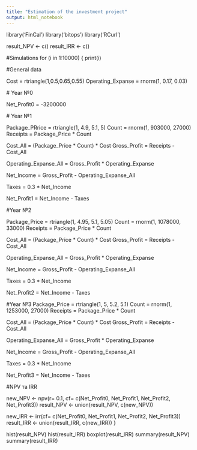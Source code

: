 ```yaml
---
title: "Estimation of the investment project"
output: html_notebook
---
```


library('FinCal')
library('bitops')
library('RCurl')

result_NPV <- c()
result_IRR <- c()

#Simulations
for (i in 1:10000) {
  print(i)

  #General data
  
  Cost = rtriangle(1,0.5,0.65,0.55)
  Operating_Expanse = rnorm(1, 0.17, 0.03)
  
  # Year №0
  
  Net_Profit0 = -3200000
  
  # Year №1
  
  Package_PRrice = rtriangle(1, 4.9, 5.1, 5)
  Count = rnorm(1, 903000, 27000)
  Receipts = Package_Price * Count
    
  Cost_All = (Package_Price * Count) * Cost
  Gross_Profit = Receipts - Cost_All 
  
  Operating_Expanse_All =  Gross_Profit * Operating_Expanse

  Net_Income = Gross_Profit - Operating_Expanse_All

  Taxes = 0.3 * Net_Income  

  Net_Profit1 = Net_Income - Taxes
  
  #Year №2
  
  Package_Price = rtriangle(1, 4.95, 5.1, 5.05)
  Count = rnorm(1, 1078000, 33000)
  Receipts = Package_Price * Count

  Cost_All = (Package_Price * Count) * Cost
  Gross_Profit = Receipts - Cost_All 
  
  Operating_Expanse_All =  Gross_Profit * Operating_Expanse

  Net_Income = Gross_Profit - Operating_Expanse_All

  Taxes = 0.3 * Net_Income  

  Net_Profit2 = Net_Income - Taxes
  
  #Year №3
  Package_Price = rtriangle(1, 5, 5.2, 5.1)
  Count = rnorm(1, 1253000, 27000)
  Receipts = Package_Price * Count

  Cost_All = (Package_Price * Count) * Cost
  Gross_Profit = Receipts - Cost_All 
  
  Operating_Expanse_All =  Gross_Profit * Operating_Expanse

  Net_Income = Gross_Profit - Operating_Expanse_All

  Taxes = 0.3 * Net_Income  

  Net_Profit3 = Net_Income - Taxes
  
  
  
  #NPV та IRR
  
  new_NPV <- npv(r= 0.1, cf= c(Net_Profit0, Net_Profit1, Net_Profit2, Net_Profit3))
  result_NPV <- union(result_NPV, c(new_NPV))

  new_IRR <- irr(cf= c(Net_Profit0, Net_Profit1, Net_Profit2, Net_Profit3))
  result_IRR <- union(result_IRR, c(new_IRR))
}

hist(result_NPV)
hist(result_IRR)
boxplot(result_IRR)
summary(result_NPV)
summary(result_IRR)

